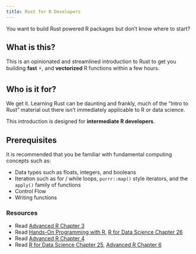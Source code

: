 ```yaml
---
title: Rust for R Developers
---
```


You want to build Rust powered R packages but don't know where to start? 

## What is this? 

This is an opinionated and streamlined introduction to Rust to get you building **fast** ⚡️, and **vectorized** R functions within a few hours. 

## Who is it for?

We get it. Learning Rust can be daunting and frankly, much of the "Intro to Rust" material out there isn't immediately applicable to R or data science. 

This introduction is designed for **intermediate R developers**. 


## Prerequisites


It is recommended that you be familiar with fundamental computing concepts such as: 

- Data types such as floats, integers, and booleans
- Iteration such as for / while loops, `purrr::map()` style iterators, and the `apply()` family of functions
- Control Flow
- Writing functions

### Resources 

- Read [Advanced R Chapter 3](https://adv-r.hadley.nz/vectors-chap.html)
- Read [Hands-On Programming with R](https://rstudio-education.github.io/hopr/loops.html), [R for Data Science Chapter 26](https://r4ds.hadley.nz/iteration.html)
- Read [Advanced R Chapter 4](https://adv-r.hadley.nz/control-flow.html)
- Read [R for Data Science Chapter 25](https://r4ds.hadley.nz/functions.html), [Advanced R Chapter 6](https://adv-r.hadley.nz/functions.html)


